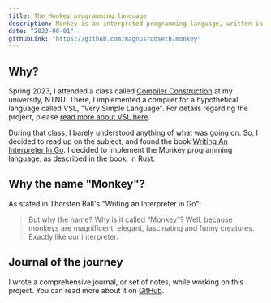 ```yaml
---
title: The Monkey programming language
description: Monkey is an interpreted programming language, written in Rust. This is my implementation of the book "Writing An Interpreter In Go", by Thorsten Ball.
date: "2023-08-01"
githubLink: "https://github.com/magnusrodseth/monkey"
---
```


## Why?

Spring 2023, I attended a class called [Compiler Construction](https://www.ntnu.edu/studies/courses/TDT4205) at my university, NTNU. There, I implemented a compiler for a hypothetical language called VSL, "Very Simple Language". For details regarding the project, please [read more about VSL here](/projects/school/vsl-compiler).

During that class, I barely understood anything of what was going on. So, I decided to read up on the subject, and found the book [Writing An Interpreter In Go](https://interpreterbook.com/). I decided to implement the Monkey programming language, as described in the book, in Rust.

## Why the name "Monkey"?

As stated in Thorsten Ball's "Writing an Interpreter in Go":

> But why the name? Why is it called “Monkey”? Well, because monkeys are magnificent, elegant, fascinating and funny creatures. Exactly like our interpreter.

## Journal of the journey

I wrote a comprehensive journal, or set of notes, while working on this project. You can read more about it on [GitHub](https://github.com/magnusrodseth/monkey).